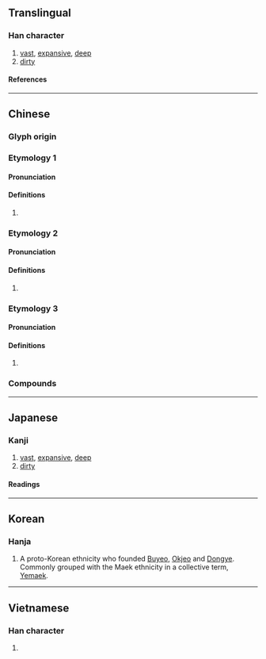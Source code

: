{{character info/new}}
==Translingual==

===Han character===
{{Han char|rn=85|rad=水|as=13|sn=16|four=31153|canj=EYMH|ids=⿰氵歲}}

# [[vast]], [[expansive]], [[deep]]
# [[dirty]]

====References====
{{Han ref|kx=0654.330|dkj=18454|dj=1065.090|hdz=31754.150|uh=6FCA}}

----

==Chinese==
{{zh-forms}}

===Glyph origin===
{{Han etym}}

===Etymology 1===

====Pronunciation====
{{zh-pron
|m=huì
|mc=1+2
|oc=n,1+2
|cat=
}}

====Definitions====
{{zh-hanzi}}

# {{rfdef|zh}}

===Etymology 2===

====Pronunciation====
{{zh-pron
|m=wèi
|c=wai3
|mc=3
|oc=n,3
|cat=
}}

====Definitions====
{{zh-hanzi}}

# {{rfdef|zh}}

===Etymology 3===

====Pronunciation====
{{zh-pron
|m=huò
|c=kut3
|mc=4
|oc=1,4
|cat=
}}

====Definitions====
{{zh-hanzi}}

# {{zh-only|濊濊|[[sound]] of [[fishing net]] [[hit]]ting [[water]]}}

===Compounds===
{{zh-der|濊濊|濊貊|汪濊}}

----

==Japanese==

===Kanji===
{{ja-kanji|grade=|rs=水13}}

# [[vast]], [[expansive]], [[deep]]
# [[dirty]]

====Readings====
{{ja-readings
|on=かい, け, さい, せ, わい
}}

----

==Korean==

===Hanja===
{{ko-hanja|예}}

# A proto-Korean ethnicity who founded [[Buyeo]], [[Okjeo]] and [[Dongye]]. Commonly grouped with the Maek ethnicity in a collective term, [[Yemaek]].

----

==Vietnamese==

===Han character===
{{vi-readings|rs=水13|reading=khoát, uế}}

# {{rfdef|vi|sort=水13}}